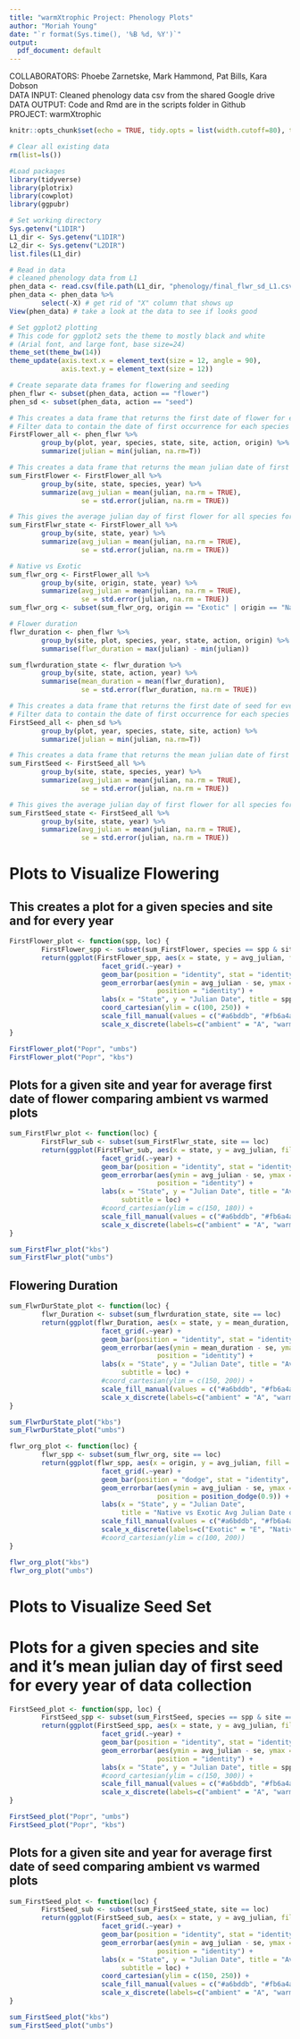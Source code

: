 ```yaml
---
title: "warmXtrophic Project: Phenology Plots"
author: "Moriah Young"
date: "`r format(Sys.time(), '%B %d, %Y')`"
output:
  pdf_document: default
---
```


COLLABORATORS: Phoebe Zarnetske, Mark Hammond, Pat Bills, Kara Dobson  
DATA INPUT: Cleaned phenology data csv from the shared Google drive  
DATA OUTPUT: Code and Rmd are in the scripts folder in Github  
PROJECT: warmXtrophic  

```r
knitr::opts_chunk$set(echo = TRUE, tidy.opts = list(width.cutoff=80), tidy=TRUE)
```

```r
# Clear all existing data
rm(list=ls())

#Load packages
library(tidyverse)
library(plotrix)
library(cowplot)
library(ggpubr)

# Set working directory
Sys.getenv("L1DIR")
L1_dir <- Sys.getenv("L1DIR")
L2_dir <- Sys.getenv("L2DIR")
list.files(L1_dir)

# Read in data 
# cleaned phenology data from L1
phen_data <- read.csv(file.path(L1_dir, "phenology/final_flwr_sd_L1.csv"))
phen_data <- phen_data %>% 
        select(-X) # get rid of "X" column that shows up
View(phen_data) # take a look at the data to see if looks good

# Set ggplot2 plotting
# This code for ggplot2 sets the theme to mostly black and white 
# (Arial font, and large font, base size=24)
theme_set(theme_bw(14))
theme_update(axis.text.x = element_text(size = 12, angle = 90),
             axis.text.y = element_text(size = 12))

# Create separate data frames for flowering and seeding
phen_flwr <- subset(phen_data, action == "flower")
phen_sd <- subset(phen_data, action == "seed")

# This creates a data frame that returns the first date of flower for every species and plot
# Filter data to contain the date of first occurrence for each species
FirstFlower_all <- phen_flwr %>%
        group_by(plot, year, species, state, site, action, origin) %>%
        summarize(julian = min(julian, na.rm=T))

# This creates a data frame that returns the mean julian date of first flower by site, state, species and year      
sum_FirstFlower <- FirstFlower_all %>%
        group_by(site, state, species, year) %>%
        summarize(avg_julian = mean(julian, na.rm = TRUE),
                  se = std.error(julian, na.rm = TRUE))

# This gives the average julian day of first flower for all species for each site and year for warmed and ambient
sum_FirstFlwr_state <- FirstFlower_all %>%
        group_by(site, state, year) %>%
        summarize(avg_julian = mean(julian, na.rm = TRUE),
                  se = std.error(julian, na.rm = TRUE)) 

# Native vs Exotic
sum_flwr_org <- FirstFlower_all %>%
        group_by(site, origin, state, year) %>%
        summarize(avg_julian = mean(julian, na.rm = TRUE),
                  se = std.error(julian, na.rm = TRUE))
sum_flwr_org <- subset(sum_flwr_org, origin == "Exotic" | origin == "Native")

# Flower duration
flwr_duration <- phen_flwr %>% 
        group_by(site, plot, species, year, state, action, origin) %>%
        summarise(flwr_duration = max(julian) - min(julian)) 

sum_flwrduration_state <- flwr_duration %>% 
        group_by(site, state, action, year) %>% 
        summarise(mean_duration = mean(flwr_duration),
                  se = std.error(flwr_duration, na.rm = TRUE))

# This creates a data frame that returns the first date of seed for every species and plot
# Filter data to contain the date of first occurrence for each species
FirstSeed_all <- phen_sd %>%
        group_by(plot, year, species, state, site, action) %>%
        summarize(julian = min(julian, na.rm=T))

# This creates a data frame that returns the mean julian date of first seed by site, state, species and year        
sum_FirstSeed <- FirstSeed_all %>%
        group_by(site, state, species, year) %>%
        summarize(avg_julian = mean(julian, na.rm = TRUE),
                  se = std.error(julian, na.rm = TRUE))

# This gives the average julian day of first flower for all species for each site and year for warmed and ambient
sum_FirstSeed_state <- FirstSeed_all %>%
        group_by(site, state, year) %>%
        summarize(avg_julian = mean(julian, na.rm = TRUE),
                  se = std.error(julian, na.rm = TRUE)) 
```

# Plots to Visualize Flowering
## This creates a plot for a given species and site and for every year
```r
FirstFlower_plot <- function(spp, loc) { 
        FirstFlower_spp <- subset(sum_FirstFlower, species == spp & site == loc)
        return(ggplot(FirstFlower_spp, aes(x = state, y = avg_julian, fill = state)) +
                       facet_grid(.~year) +
                       geom_bar(position = "identity", stat = "identity") +
                       geom_errorbar(aes(ymin = avg_julian - se, ymax = avg_julian + se), width = 0.2,
                                     position = "identity") +
                       labs(x = "State", y = "Julian Date", title = spp, subtitle = loc) +
                       coord_cartesian(ylim = c(100, 250)) +
                       scale_fill_manual(values = c("#a6bddb", "#fb6a4a")) +
                       scale_x_discrete(labels=c("ambient" = "A", "warmed" = "W")))
}

FirstFlower_plot("Popr", "umbs")
FirstFlower_plot("Popr", "kbs")
```

## Plots for a given site and year for average first date of flower comparing ambient vs warmed plots
```r
sum_FirstFlwr_plot <- function(loc) { 
        FirstFlwr_sub <- subset(sum_FirstFlwr_state, site == loc)
        return(ggplot(FirstFlwr_sub, aes(x = state, y = avg_julian, fill = state)) +
                       facet_grid(.~year) +
                       geom_bar(position = "identity", stat = "identity") +
                       geom_errorbar(aes(ymin = avg_julian - se, ymax = avg_julian + se), width = 0.2,
                                     position = "identity") +
                       labs(x = "State", y = "Julian Date", title = "Average Julian Date of First Flower", 
                            subtitle = loc) +
                       #coord_cartesian(ylim = c(150, 180)) +
                       scale_fill_manual(values = c("#a6bddb", "#fb6a4a")) +
                       scale_x_discrete(labels=c("ambient" = "A", "warmed" = "W")))
}

sum_FirstFlwr_plot("kbs")
sum_FirstFlwr_plot("umbs")
```

## Flowering Duration
```r
sum_FlwrDurState_plot <- function(loc) { 
        flwr_Duration <- subset(sum_flwrduration_state, site == loc)
        return(ggplot(flwr_Duration, aes(x = state, y = mean_duration, fill = state)) +
                       facet_grid(.~year) +
                       geom_bar(position = "identity", stat = "identity") +
                       geom_errorbar(aes(ymin = mean_duration - se, ymax = mean_duration + se), width = 0.2,
                                     position = "identity") +
                       labs(x = "State", y = "Julian Date", title = "Average Duration of Flowering", 
                            subtitle = loc) +
                       #coord_cartesian(ylim = c(150, 200)) +
                       scale_fill_manual(values = c("#a6bddb", "#fb6a4a")) +
                       scale_x_discrete(labels=c("ambient" = "A", "warmed" = "W")))
}

sum_FlwrDurState_plot("kbs")
sum_FlwrDurState_plot("umbs")
```
```r
flwr_org_plot <- function(loc) { 
        flwr_spp <- subset(sum_flwr_org, site == loc)
        return(ggplot(flwr_spp, aes(x = origin, y = avg_julian, fill = state)) +
                       facet_grid(.~year) +
                       geom_bar(position = "dodge", stat = "identity", color = "black") +
                       geom_errorbar(aes(ymin = avg_julian - se, ymax = avg_julian + se), width = 0.2,
                                     position = position_dodge(0.9)) +
                       labs(x = "State", y = "Julian Date", 
                            title = "Native vs Exotic Avg Julian Date of First Flower", subtitle = loc) +
                       scale_fill_manual(values = c("#a6bddb", "#fb6a4a")) +
                       scale_x_discrete(labels=c("Exotic" = "E", "Native" = "N")))
                       #coord_cartesian(ylim = c(100, 200))
}

flwr_org_plot("kbs")
flwr_org_plot("umbs")
```

# Plots to Visualize Seed Set
# Plots for a given species and site and it's mean julian day of first seed for every year of data collection
```r
FirstSeed_plot <- function(spp, loc) { 
        FirstSeed_spp <- subset(sum_FirstSeed, species == spp & site == loc)
        return(ggplot(FirstSeed_spp, aes(x = state, y = avg_julian, fill = state)) +
                       facet_grid(.~year) +
                       geom_bar(position = "identity", stat = "identity") +
                       geom_errorbar(aes(ymin = avg_julian - se, ymax = avg_julian + se), width = 0.2,
                                     position = "identity") +
                       labs(x = "State", y = "Julian Date", title = spp, subtitle = loc) +
                       #coord_cartesian(ylim = c(150, 300)) +
                       scale_fill_manual(values = c("#a6bddb", "#fb6a4a")) +
                       scale_x_discrete(labels=c("ambient" = "A", "warmed" = "W")))
}

FirstSeed_plot("Popr", "umbs")
FirstSeed_plot("Popr", "kbs")
```

## Plots for a given site and year for average first date of seed comparing ambient vs warmed plots
```r
sum_FirstSeed_plot <- function(loc) { 
        FirstSeed_sub <- subset(sum_FirstSeed_state, site == loc)
        return(ggplot(FirstSeed_sub, aes(x = state, y = avg_julian, fill = state)) +
                       facet_grid(.~year) +
                       geom_bar(position = "identity", stat = "identity") +
                       geom_errorbar(aes(ymin = avg_julian - se, ymax = avg_julian + se), width = 0.2,
                                     position = "identity") +
                       labs(x = "State", y = "Julian Date", title = "Average Julian Date of First Seed", 
                            subtitle = loc) +
                       coord_cartesian(ylim = c(150, 250)) +
                       scale_fill_manual(values = c("#a6bddb", "#fb6a4a")) +
                       scale_x_discrete(labels=c("ambient" = "A", "warmed" = "W")))
}

sum_FirstSeed_plot("kbs")
sum_FirstSeed_plot("umbs")

```


